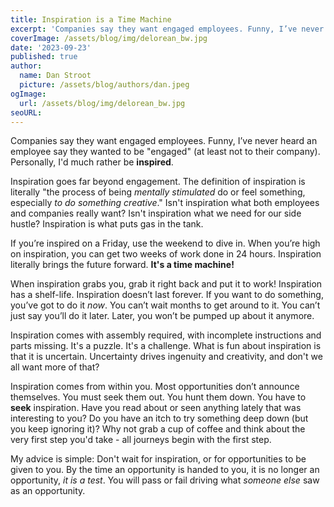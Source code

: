 ```yaml
---
title: Inspiration is a Time Machine
excerpt: 'Companies say they want engaged employees. Funny, I’ve never heard an employee say they wanted to be "engaged" (at least not to their company). Personally, I’d much rather be inspired. When you’re high on inspiration, you can get two weeks of work done in 24 hours. Inspiration literally brings the future forward like a time machine.'
coverImage: /assets/blog/img/delorean_bw.jpg
date: '2023-09-23'
published: true
author:
  name: Dan Stroot
  picture: /assets/blog/authors/dan.jpeg
ogImage:
  url: /assets/blog/img/delorean_bw.jpg
seoURL:
---
```


Companies say they want engaged employees. Funny, I’ve never heard an employee say they wanted to be "engaged" (at least not to their company). Personally, I'd much rather be **inspired**.

Inspiration goes far beyond engagement. The definition of inspiration is literally "the process of being _mentally stimulated_ do or feel something, especially _to do something creative_." Isn't inspiration what both employees and companies really want? Isn't inspiration what we need for our side hustle? Inspiration is what puts gas in the tank.

If you’re inspired on a Friday, use the weekend to dive in. When you’re high on inspiration, you can get two weeks of work done in 24 hours. Inspiration literally brings the future forward. **It's a time machine!**

When inspiration grabs you, grab it right back and put it to work! Inspiration has a shelf-life. Inspiration doesn’t last forever. If you want to do something, you’ve got to do it _now_. You can’t wait months to get around to it. You can’t just say you’ll do it later. Later, you won’t be pumped up about it anymore.

Inspiration comes with assembly required, with incomplete instructions and parts missing. It's a puzzle. It's a challenge. What is fun about inspiration is that it is uncertain. Uncertainty drives ingenuity and creativity, and don't we all want more of that?

Inspiration comes from within you. Most opportunities don’t announce themselves. You must seek them out. You hunt them down. You have to **seek** inspiration. Have you read about or seen anything lately that was interesting to you? Do you have an itch to try something deep down (but you keep ignoring it)? Why not grab a cup of coffee and think about the very first step you'd take - all journeys begin with the first step.

My advice is simple: Don't wait for inspiration, or for opportunities to be given to you. By the time an opportunity is handed to you, it is no longer an opportunity, _it is a test_. You will pass or fail driving what _someone else_ saw as an opportunity.
